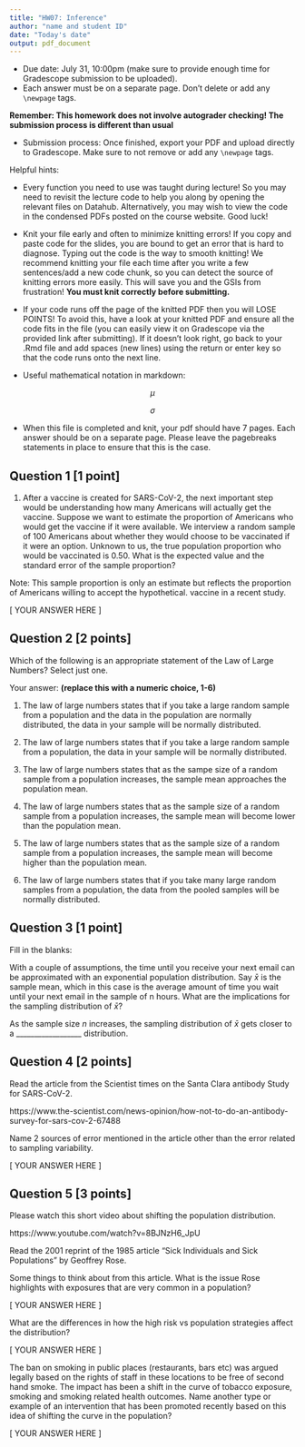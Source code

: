 ```yaml
---
title: "HW07: Inference"
author: "name and student ID"
date: "Today's date"
output: pdf_document
---
```


* Due date: July 31, 10:00pm (make sure to provide enough time for Gradescope
submission to be uploaded).
* Each answer must be on a separate page. Don't delete or add any `\newpage` tags.

**Remember: This homework does not involve autograder checking! The submission process is different than usual**

* Submission process: Once finished, export your PDF and upload directly to Gradescope. Make sure to not remove or add any `\newpage` tags. 

Helpful hints:

- Every function you need to use was taught during lecture! So you may need to 
revisit the lecture code to help you along by opening the relevant files on Datahub. 
Alternatively, you may wish to view the code in the condensed PDFs posted 
on the course website. Good luck!

- Knit your file early and often to minimize knitting errors! If you copy and 
paste code for the slides, you are bound to get an error that is hard to 
diagnose. Typing out the code is the way to smooth knitting! We recommend 
knitting your file each time after you write a few sentences/add a new code 
chunk, so you can detect the source of knitting errors more easily. This will 
save you and the GSIs from frustration! **You must knit correctly before submitting.**

- If your code runs off the page of the knitted PDF then you will LOSE POINTS! To
avoid this, have a look at your knitted PDF and ensure all the code fits in the 
file (you can easily view it on Gradescope via the provided link after submitting). 
If it doesn't look right, go back to your .Rmd file and add spaces (new lines) using 
the return or enter key so that the code runs onto the next line.

- Useful mathematical notation in markdown:

$$\mu$$

$$\sigma$$

- When this file is completed and knit, your pdf should have 7 pages.  Each answer should be on a separate page.
Please leave the pagebreaks statements in place to ensure that this is the case.

\newpage
--------------------------------------------------------------------------------

## Question 1 [1 point]
1. After a vaccine is created for SARS-CoV-2, the next important step would be understanding how many Americans will actually get the vaccine.
Suppose we want to estimate the proportion of Americans who would get the vaccine if it were available. We interview a random sample of 100 Americans about
whether they would choose to be vaccinated if it were an option. Unknown to us, the true population proportion who would be vaccinated is 0.50. What is the expected
value and the standard error of the sample proportion?

Note: This sample proportion is only an estimate but reflects the proportion of Americans willing to accept the hypothetical. vaccine in a recent study.

[ YOUR ANSWER HERE ]

\newpage

## Question 2 [2 points]
Which of the following is an appropriate statement of the Law of Large Numbers? Select just one.

Your answer: __(replace this with a numeric choice, 1-6)__

  (1) The law of large numbers states that if you take a large random sample from a population and the data in the population are normally distributed, the data in your sample will be normally distributed.
  
  (2) The law of large numbers states that if you take a large random sample from a population, the data in your sample will be normally distributed.
 
  (3) The law of large numbers states that as the sampe size of a random sample from a population increases, the sample mean approaches the population mean.
  
  (4) The law of large numbers states that as the sample size of a random sample from a population increases, the sample mean will become lower than the population mean.
 
  (5) The law of large numbers states that as the sample size of a random sample from a population increases, the sample mean will become higher than the population mean.
  
  (6) The law of large numbers states that if you take many large random samples from a population, the data from the pooled samples will be normally distributed.




\newpage


## Question 3 [1 point]
Fill in the blanks:

With a couple of assumptions, the time until you receive your next email can be approximated with an exponential population distribution.
Say $\bar{x}$ is the sample mean, which in this case is the average amount of time you wait until your next email in the sample of n hours.
What are the implications for the sampling distribution of $\bar{x}$?


As the sample size $n$ increases, the sampling distribution of $\bar{x}$ gets closer to a __________________ distribution.




\newpage


## Question 4 [2 points]

Read the article from the Scientist times on the Santa Clara antibody Study for SARS-CoV-2.

https://www.the-scientist.com/news-opinion/how-not-to-do-an-antibody-survey-for-sars-cov-2-67488

Name 2 sources of error mentioned in the article other than the error related to sampling variability.

[ YOUR ANSWER HERE ]


\newpage


## Question 5 [3 points]

Please watch this short video about shifting the population distribution.

https://www.youtube.com/watch?v=8BJNzH6_JpU

Read the 2001 reprint of the 1985 article "Sick Individuals and Sick Populations" by Geoffrey Rose.

Some things to think about from this article.
What is the issue Rose highlights with exposures that are very common in a population?

[ YOUR ANSWER HERE ]

What are the differences in how the high risk vs population strategies affect the distribution?

[ YOUR ANSWER HERE ]


The ban on smoking in public places (restaurants, bars etc) was argued legally based on the rights of staff in these locations to be free of second hand smoke.  The impact has been a shift in the curve of tobacco exposure, smoking and smoking related health outcomes.  Name another type or example of an intervention that has been promoted recently based on this idea of shifting the curve in the population?

[ YOUR ANSWER HERE ]

